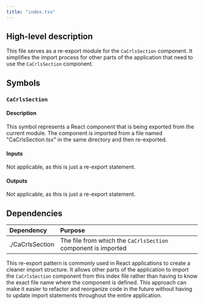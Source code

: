 ```yaml
---
title: "index.tsx"
---
```


## High-level description
This file serves as a re-export module for the `CaCrlsSection` component. It simplifies the import process for other parts of the application that need to use the `CaCrlsSection` component.

## Symbols

### `CaCrlsSection`
#### Description
This symbol represents a React component that is being exported from the current module. The component is imported from a file named "CaCrlsSection.tsx" in the same directory and then re-exported.

#### Inputs
Not applicable, as this is just a re-export statement.

#### Outputs
Not applicable, as this is just a re-export statement.

## Dependencies
| Dependency | Purpose |
|:-----------|:--------|
| ./CaCrlsSection | The file from which the `CaCrlsSection` component is imported |

This re-export pattern is commonly used in React applications to create a cleaner import structure. It allows other parts of the application to import the `CaCrlsSection` component from this index file rather than having to know the exact file name where the component is defined. This approach can make it easier to refactor and reorganize code in the future without having to update import statements throughout the entire application.
